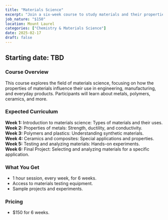 ```yaml
---
title: "Materials Science"
excerpt: "Join a six-week course to study materials and their properties."
job_nature: "$150"
location: Mount Laurel
categories: ["Chemistry & Materials Science"]
date: 2025-02-17
draft: false
---
```


## Starting date: TBD

### Course Overview
This course explores the field of materials science, focusing on how the properties of materials influence their use in engineering, manufacturing, and everyday products. Participants will learn about metals, polymers, ceramics, and more.

### Expected Curriculum
**Week 1:** Introduction to materials science: Types of materials and their uses.  
**Week 2:** Properties of metals: Strength, ductility, and conductivity.  
**Week 3:** Polymers and plastics: Understanding synthetic materials.  
**Week 4:** Ceramics and composites: Special applications and properties.  
**Week 5:** Testing and analyzing materials: Hands-on experiments.  
**Week 6:** Final Project: Selecting and analyzing materials for a specific application.

### What You Get

- 1 hour session, every week, for 6 weeks.
- Access to materials testing equipment.
- Sample projects and experiments.

### Pricing
- $150 for 6 weeks.
